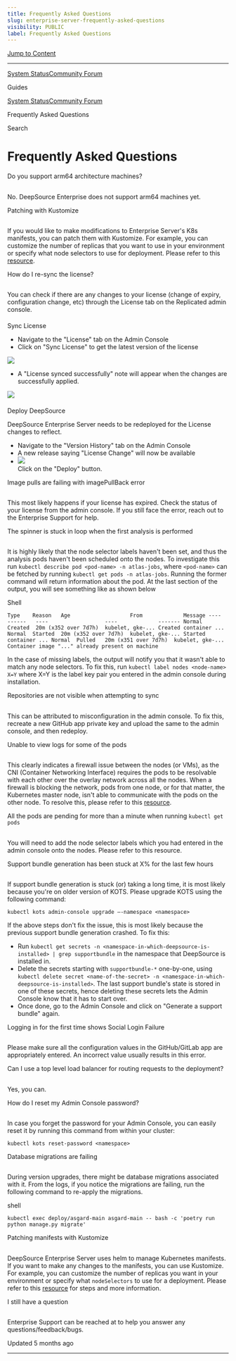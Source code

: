 ```yaml
---
title: Frequently Asked Questions
slug: enterprise-server-frequently-asked-questions
visibility: PUBLIC
label: Frequently Asked Questions
---
```

[Jump to Content](#content)

* * *

[System Status](https://deepsourcestatus.com/)[Community Forum](https://discuss.deepsource.com/)

Guides

[System Status](https://deepsourcestatus.com/)[Community Forum](https://discuss.deepsource.com/)

Frequently Asked Questions

Search

Frequently Asked Questions
==========================

Do you support arm64 architecture machines?

[](#do-you-support-arm64-architecture-machines)
----------------------------------------------------------------------------------------------

No. DeepSource Enterprise does not support arm64 machines yet.

Patching with Kustomize

[](#patching-with-kustomize)
-------------------------------------------------------

If you would like to make modifications to Enterprise Server's K8s manifests, you can patch them with Kustomize. For example, you can customize the number of replicas that you want to use in your environment or specify what node selectors to use for deployment. Please refer to this [resource](https://docs.replicated.com/enterprise/updating-patching-with-kustomize).

How do I re-sync the license?

[](#how-do-i-re-sync-the-license)
------------------------------------------------------------------

You can check if there are any changes to your license (change of expiry, configuration change, etc) through the License tab on the Replicated admin console.

#### 

Sync License

[](#sync-license)

*   Navigate to the "License" tab on the Admin Console
*   Click on "Sync License" to get the latest version of the license

![](https://files.readme.io/4bc66f2-image.png)

*   A "License synced successfully" note will appear when the changes are successfully applied.

![](https://files.readme.io/9e0e3a7-image.png)

#### 

Deploy DeepSource

[](#deploy-deepsource)

DeepSource Enterprise Server needs to be redeployed for the License changes to reflect.

*   Navigate to the "Version History" tab on the Admin Console
*   A new release saying "License Change" will now be available
*   ![](https://files.readme.io/e8f7219-image.png)  
    Click on the "Deploy" button.

Image pulls are failing with imagePullBack error

[](#image-pulls-are-failing-with-imagepullback-error)
---------------------------------------------------------------------------------------------------------

This most likely happens if your license has expired. Check the status of your license from the admin console. If you still face the error, reach out to the Enterprise Support for help.

The spinner is stuck in loop when the first analysis is performed

[](#the-spinner-is-stuck-in-loop-when-the-first-analysis-is-performed)
-------------------------------------------------------------------------------------------------------------------------------------------

It is highly likely that the node selector labels haven't been set, and thus the analysis pods haven't been scheduled onto the nodes. To investigate this run `kubectl describe pod <pod-name> -n atlas-jobs`, where `<pod-name>` can be fetched by running `kubectl get pods -n atlas-jobs`. Running the former command will return information about the pod. At the last section of the output, you will see something like as shown below

Shell

`Type    Reason   Age                   From             Message ----    ------   ----                  ----             ------- Normal  Created  20m (x352 over 7d7h)  kubelet, gke-... Created container ... Normal  Started  20m (x352 over 7d7h)  kubelet, gke-... Started container ... Normal  Pulled   20m (x351 over 7d7h)  kubelet, gke-... Container image "..." already present on machine`

In the case of missing labels, the output will notify you that it wasn't able to match any node selectors. To fix this, run `kubectl label nodes <node-name> X=Y` where X=Y is the label key pair you entered in the admin console during installation.

Repositories are not visible when attempting to sync

[](#repositories-are-not-visible-when-attempting-to-sync)
-----------------------------------------------------------------------------------------------------------------

This can be attributed to misconfiguration in the admin console. To fix this, recreate a new GitHub app private key and upload the same to the admin console, and then redeploy.

Unable to view logs for some of the pods

[](#unable-to-view-logs-for-some-of-the-pods)
-----------------------------------------------------------------------------------------

This clearly indicates a firewall issue between the nodes (or VMs), as the CNI (Container Networking Interface) requires the pods to be resolvable with each other over the overlay network across all the nodes. When a firewall is blocking the network, pods from one node, or for that matter, the Kubernetes master node, isn't able to communicate with the pods on the other node. To resolve this, please refer to this [resource](https://community.replicated.com/t/customer-firewalls/55).

All the pods are pending for more than a minute when running `kubectl get pods`

[](#all-the-pods-are-pending-for-more-than-a-minute-when-running-kubectl-get-pods)
---------------------------------------------------------------------------------------------------------------------------------------------------------------------

You will need to add the node selector labels which you had entered in the admin console onto the nodes. Please refer to this resource.

Support bundle generation has been stuck at X% for the last few hours

[](#support-bundle-generation-has-been-stuck-at-x-for-the-last-few-hours)
--------------------------------------------------------------------------------------------------------------------------------------------------

If support bundle generation is stuck (or) taking a long time, it is most likely because you're on older version of KOTS. Please upgrade KOTS using the following command:

`kubectl kots admin-console upgrade —-namespace <namespace>`

If the above steps don't fix the issue, this is most likely because the previous support bundle generation crashed. To fix this:

*   Run `kubectl get secrets -n <namespace-in-which-deepsource-is-installed> | grep supportbundle` in the namespace that DeepSource is installed in.
*   Delete the secrets starting with `supportbundle-*` one-by-one, using `kubectl delete secret <name-of-the-secret> -n <namespace-in-which-deepsource-is-installed>`. The last support bundle's state is stored in one of these secrets, hence deleting these secrets lets the Admin Console know that it has to start over.
*   Once done, go to the Admin Console and click on "Generate a support bundle" again.

Logging in for the first time shows Social Login Failure

[](#logging-in-for-the-first-time-shows-social-login-failure)
-------------------------------------------------------------------------------------------------------------------------

Please make sure all the configuration values in the GitHub/GitLab app are appropriately entered. An incorrect value usually results in this error.

Can I use a top level load balancer for routing requests to the deployment?

[](#can-i-use-a-top-level-load-balancer-for-routing-requests-to-the-deployment)
--------------------------------------------------------------------------------------------------------------------------------------------------------------

Yes, you can.

How do I reset my Admin Console password?

[](#how-do-i-reset-my-admin-console-password)
------------------------------------------------------------------------------------------

In case you forget the password for your Admin Console, you can easily reset it by running this command from within your cluster:

`kubectl kots reset-password <namespace>`

Database migrations are failing

[](#database-migrations-are-failing)
-----------------------------------------------------------------------

During version upgrades, there might be database migrations associated with it. From the logs, if you notice the migrations are failing, run the following command to re-apply the migrations.

shell

`kubectl exec deploy/asgard-main asgard-main -- bash -c 'poetry run python manage.py migrate'`

Patching manifests with Kustomize

[](#patching-manifests-with-kustomize)
---------------------------------------------------------------------------

DeepSource Enterprise Server uses helm to manage Kubernetes manifests. If you want to make any changes to the manifests, you can use Kustomize. For example, you can customize the number of replicas you want in your environment or specify what `nodeSelectors` to use for a deployment. Please refer to this [resource](https://docs.replicated.com/enterprise/updating-patching-with-kustomize) for steps and more information.

I still have a question

[](#i-still-have-a-question)
-------------------------------------------------------

Enterprise Support can be reached at to help you answer any questions/feedback/bugs.

Updated 5 months ago

* * *
